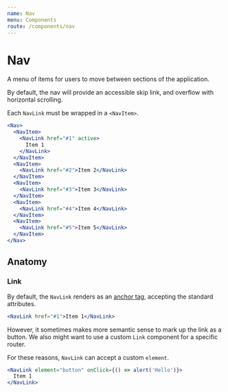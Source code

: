 ```yaml
---
name: Nav
menu: Components
route: /components/nav
---
```



# Nav

A menu of items for users to move between sections of the application.

By default, the nav will provide an accessible skip link, and overflow with
horizontal scrolling.

Each `NavLink` must be wrapped in a `<NavItem>`.

```jsx react-live
<Nav>
  <NavItem>
    <NavLink href="#1" active>
      Item 1
    </NavLink>
  </NavItem>
  <NavItem>
    <NavLink href="#2">Item 2</NavLink>
  </NavItem>
  <NavItem>
    <NavLink href="#3">Item 3</NavLink>
  </NavItem>
  <NavItem>
    <NavLink href="#4">Item 4</NavLink>
  </NavItem>
  <NavItem>
    <NavLink href="#5">Item 5</NavLink>
  </NavItem>
</Nav>
```

## Anatomy

### Link

By default, the `NavLink` renders as an [anchor tag](https://developer.mozilla.org/en-US/docs/Web/HTML/Element/a),
accepting the standard attributes.

```jsx react-live
<NavLink href="#1">Item 1</NavLink>
```

However, it sometimes makes more semantic sense to mark up the link as a button.
We also might want to use a custom `Link` component for a specific router.

For these reasons, `NavLink` can accept a custom `element`.

```jsx react-live
<NavLink element="button" onClick={() => alert('Hello')}>
  Item 1
</NavLink>
```
